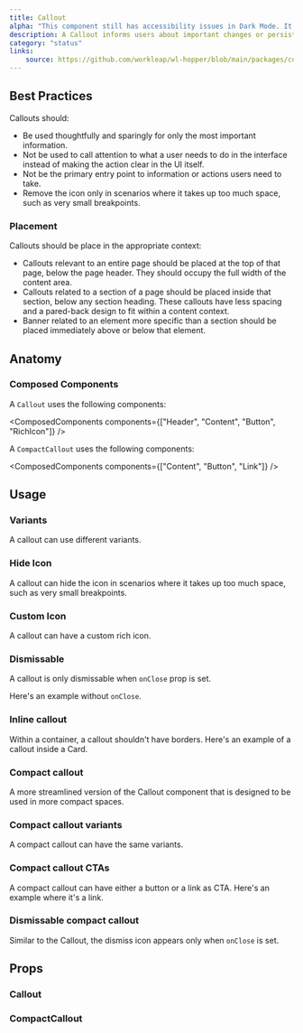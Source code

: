 ```yaml
---
title: Callout
alpha: "This component still has accessibility issues in Dark Mode. It can be used if the application is in Light mode only, but know the colors of this components might change in the future."
description: A Callout informs users about important changes or persistent conditions. Use this component to communicate to users in a prominent way. Callouts are placed at the top of the page or section they apply to, and below the page or section header.
category: "status"
links:
    source: https://github.com/workleap/wl-hopper/blob/main/packages/components/src/callout/src/Callout.tsx
---
```


<Example src="callout/docs/preview" isOpen />

## Best Practices

Callouts should:

- Be used thoughtfully and sparingly for only the most important information.
- Not be used to call attention to what a user needs to do in the interface instead of making the action clear in the UI itself.
- Not be the primary entry point to information or actions users need to take.
- Remove the icon only in scenarios where it takes up too much space, such as very small breakpoints.

### Placement

Callouts should be place in the appropriate context:

- Callouts relevant to an entire page should be placed at the top of that page, below the page header. They should occupy the full width of the content area.
- Callouts related to a section of a page should be placed inside that section, below any section heading. These callouts have less spacing and a pared-back design to fit within a content context.
- Banner related to an element more specific than a section should be placed immediately above or below that element.

## Anatomy

### Composed Components

A `Callout` uses the following components:

<ComposedComponents components={["Header", "Content", "Button", "RichIcon"]} />
<br />

A `CompactCallout` uses the following components:

<ComposedComponents components={["Content", "Button", "Link"]} />

## Usage

### Variants
A callout can use different variants.

<Example src="callout/docs/variant" />

### Hide Icon
A callout can hide the icon in scenarios where it takes up too much space, such as very small breakpoints.

<Example src="callout/docs/noIcon" />

### Custom Icon
A callout can have a custom rich icon.

<Example src="callout/docs/customIcon" />

### Dismissable
A callout is only dismissable when `onClose` prop is set.

Here's an example without `onClose`.

<Example src="callout/docs/notDismissable" />

### Inline callout
Within a container, a callout shouldn't have borders. Here's an example of a callout inside a Card.

<Example src="callout/docs/inline" />

### Compact callout
A more streamlined version of the Callout component that is designed to be used in more compact spaces.

<Example src="callout/docs/compact" />

### Compact callout variants
A compact callout can have the same variants.

<Example src="callout/docs/compactVariant" />

### Compact callout CTAs
A compact callout can have either a button or a link as CTA. Here's an example where it's a link.

<Example src="callout/docs/compactLink" />

### Dismissable compact callout
Similar to the Callout, the dismiss icon appears only when `onClose` is set.

<Example src="callout/docs/dismissableCompact" />

## Props

### Callout

<PropTable component="Callout" />

### CompactCallout

<PropTable component="CompactCallout" />
